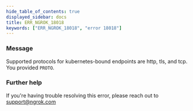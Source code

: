 ```yaml
---
hide_table_of_contents: true
displayed_sidebar: docs
title: ERR_NGROK_18018
keywords: ["ERR_NGROK_18018", "error 18018"]
---
```


### Message

Supported protocols for kubernetes-bound endpoints are http, tls, and tcp. You provided `PROTO`.

### Further help

If you're having trouble resolving this error, please reach out to [support@ngrok.com](mailto:support@ngrok.com?subject=Help%20with%20ERR_NGROK_18018)

